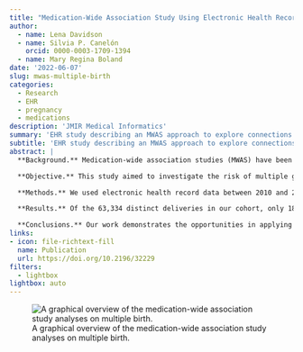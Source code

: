 ```yaml
---
title: "Medication-Wide Association Study Using Electronic Health Record Data of Prescription Medication Exposure and Multifetal Pregnancies: Retrospective Study"
author:
  - name: Lena Davidson
  - name: Silvia P. Canelón
    orcid: 0000-0003-1709-1394
  - name: Mary Regina Boland
date: '2022-06-07'
slug: mwas-multiple-birth
categories:
  - Research
  - EHR
  - pregnancy
  - medications
description: 'JMIR Medical Informatics'
summary: 'EHR study describing an MWAS approach to explore connections between prescription medication exposure and the risk of multiple gestation pregnancies'
subtitle: 'EHR study describing an MWAS approach to explore connections between prescription medication exposure and the risk of multiple gestation pregnancies'
abstract: |
  **Background.** Medication-wide association studies (MWAS) have been applied to assess the risk of individual prescription use and a wide range of health outcomes, including cancer, acute myocardial infarction, acute liver failure, acute renal failure, and upper gastrointestinal ulcers. Current literature on the use of preconception and periconception medication and its association with the risk of multiple gestation pregnancies (eg, monozygotic and dizygotic) is largely based on assisted reproductive technology (ART) cohorts. However, among non-ART pregnancies, it is unknown whether other medications increase the risk of multifetal pregnancies.  

  **Objective.** This study aimed to investigate the risk of multiple gestational births (eg., _twins_ and _triplets_) following preconception and periconception exposure to prescription medications in patients who delivered at Penn Medicine. 

  **Methods.** We used electronic health record data between 2010 and 2017 on patients who delivered babies at Penn Medicine, a health care system in the Greater Philadelphia area. We explored 3 logistic regression models: model 1 (no adjustment); model 2 (adjustment for maternal age); and model 3—our final logistic regression model (adjustment for maternal age, ART use, and infertility diagnosis). In all models, multiple births (MBs) were our outcome of interest (binary outcome), and each medication was assessed separately as a binary variable. To assess our MWAS model performance, we defined ART medications as our gold standard, given that these medications are known to increase the risk of MB.  

  **Results.** Of the 63,334 distinct deliveries in our cohort, only 1877 pregnancies (2.96%) were prescribed any medication during the preconception and first trimester period. Of the 123 medications prescribed, we found 26 (21.1%) medications associated with MB (using nominal _P_ values) and 10 (8.1%) medications associated with MB (using Bonferroni adjustment) in fully adjusted model 3. We found that our model 3 algorithm had an accuracy of 85% (using nominal _P_ values) and 89% (using Bonferroni-adjusted _P_ values).

  **Conclusions.** Our work demonstrates the opportunities in applying the MWAS approach with electronic health record data to explore associations between preconception and periconception medication exposure and the risk of MB while identifying novel candidate medications for further study. Overall, we found 3 novel medications linked with MB that could be explored in further work; this demonstrates the potential of our method to be used for hypothesis generation.
links:
- icon: file-richtext-fill
  name: Publication
  url: https://doi.org/10.2196/32229
filters:
  - lightbox
lightbox: auto
---
```


![A graphical overview of the medication-wide association study analyses on multiple birth.](featured.png){fig-alt="Confounding relationships for medication-outcome associations are illustrated. Within the MWAS, we adjust for maternal age, infertility diagnosis, and assisted reproductive technology–resulting pregnancy diagnosis. The study does not adjust for all known associations of multiple birth such as obstetric complications or family history of multiples. The validation of the MWAS models observed performance in capturing fertility medication exposure."}